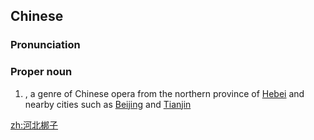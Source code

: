 ==Chinese==
{{zh-forms|type=22}}
{{wikipedia|lang=zh}}

===Pronunciation===
{{zh-pron
|m=Héběi Bāngzi
|cat=pn
}}

===Proper noun===
{{zh-proper noun}}

# {{lb|zh|opera}} {{w|Hebei bangzi}}, a genre of Chinese opera from the northern province of [[Hebei]] and nearby cities such as [[Beijing]] and [[Tianjin]]

[[zh:河北梆子]]